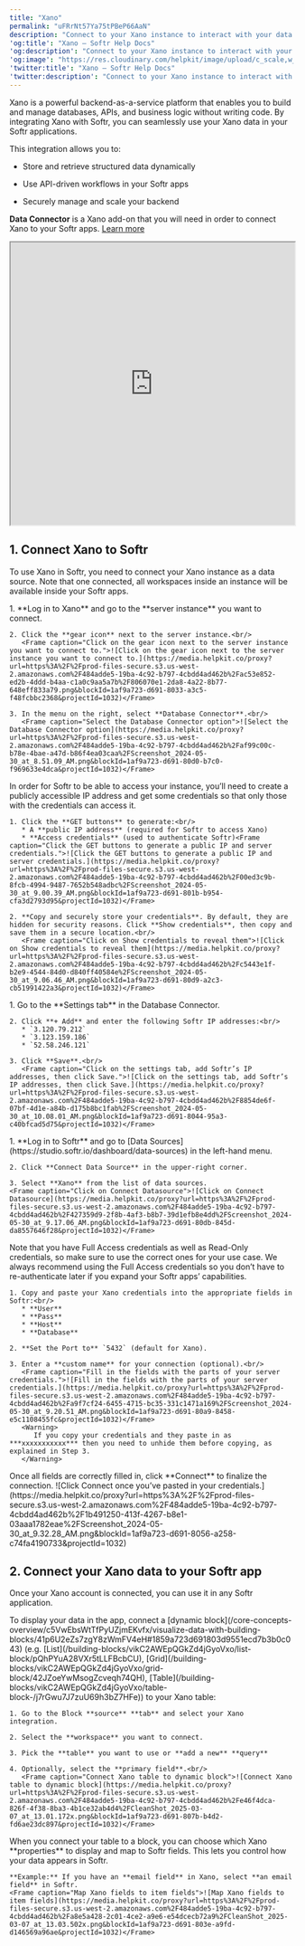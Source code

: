 ```yaml
---
title: "Xano"
permalink: "uFRrNt57Ya75tPBeP66AaN"
description: "Connect to your Xano instance to interact with your data in your Softr apps."
'og:title': "Xano – Softr Help Docs"
'og:description': "Connect to your Xano instance to interact with your data in your Softr apps."
'og:image': "https://res.cloudinary.com/helpkit/image/upload/c_scale,w_700,q_auto/v1674219840/softrdocs_meta_OG_Image_Url_258f31c013.png"
'twitter:title': "Xano – Softr Help Docs"
'twitter:description': "Connect to your Xano instance to interact with your data in your Softr apps."
---
```

Xano is a powerful backend-as-a-service platform that enables you to build and manage databases, APIs, and business logic without writing code. By integrating Xano with Softr, you can seamlessly use your Xano data in your Softr applications.

This integration allows you to:

* Store and retrieve structured data dynamically

* Use API-driven workflows in your Softr apps

* Securely manage and scale your backend

<Warning>**Data Connector** is a Xano add-on that you will need in order to connect Xano to your Softr apps. [Learn more](https://docs.xano.com/database/database-connector)</Warning>

<iframe src="https://www.youtube.com/embed/MO9RhoTSHTQ?rel=0" width="100%" height="500px" title="YouTube video"></iframe>

## **1. Connect Xano to Softr**

To use Xano in Softr, you need to connect your Xano instance as a data source. Note that one connected, all workspaces inside an instance will be available inside your Softr apps.

<Steps>
  <Step title="Open the database connector in Xano">
    1. **Log in to Xano** and go to the **server instance** you want to connect.

    2. Click the **gear icon** next to the server instance.<br/>
       <Frame caption="Click on the gear icon next to the server instance you want to connect to.">![Click on the gear icon next to the server instance you want to connect to.](https://media.helpkit.co/proxy?url=https%3A%2F%2Fprod-files-secure.s3.us-west-2.amazonaws.com%2F484adde5-19ba-4c92-b797-4cbdd4ad462b%2Fac53e852-ed2b-4ddd-b4aa-c1a0c9aa5a7b%2F806070e1-2da8-4a22-8b77-648eff833a79.png&blockId=1af9a723-d691-8033-a3c5-f48fcbbc2368&projectId=1032)</Frame>

    3. In the menu on the right, select **Database Connector**.<br/>
       <Frame caption="Select the Database Connector option">![Select the Database Connector option](https://media.helpkit.co/proxy?url=https%3A%2F%2Fprod-files-secure.s3.us-west-2.amazonaws.com%2F484adde5-19ba-4c92-b797-4cbdd4ad462b%2Faf99c00c-b78e-4bae-a47d-b86f4ea03caa%2FScreenshot_2024-05-30_at_8.51.09_AM.png&blockId=1af9a723-d691-80d0-b7c0-f969633e4dca&projectId=1032)</Frame>
  </Step>
  <Step title="Generate your instance’s public IP and credentials">
    In order for Softr to be able to access your instance, you’ll need to create a publicly accessible IP address and get some credentials so that only those with the credentials can access it.

    1. Click the **GET buttons** to generate:<br/>
       * A **public IP address** (required for Softr to access Xano)
       * **Access credentials** (used to authenticate Softr)<Frame caption="Click the GET buttons to generate a public IP and server credentials.">![Click the GET buttons to generate a public IP and server credentials.](https://media.helpkit.co/proxy?url=https%3A%2F%2Fprod-files-secure.s3.us-west-2.amazonaws.com%2F484adde5-19ba-4c92-b797-4cbdd4ad462b%2F00ed3c9b-8fcb-4994-9487-7652b548adbc%2FScreenshot_2024-05-30_at_9.00.39_AM.png&blockId=1af9a723-d691-801b-b954-cfa3d2793d95&projectId=1032)</Frame>

    2. **Copy and securely store your credentials**. By default, they are hidden for security reasons. Click **Show credentials**, then copy and save them in a secure location.<br/>
       <Frame caption="Click on Show credentials to reveal them">![Click on Show credentials to reveal them](https://media.helpkit.co/proxy?url=https%3A%2F%2Fprod-files-secure.s3.us-west-2.amazonaws.com%2F484adde5-19ba-4c92-b797-4cbdd4ad462b%2Fc5443e1f-b2e9-4544-84d0-d840ff40584e%2FScreenshot_2024-05-30_at_9.06.46_AM.png&blockId=1af9a723-d691-80d9-a2c3-cb51991422a3&projectId=1032)</Frame>
  </Step>
  <Step title="Allow Softr’s IP addresses in Xano">
    1. Go to the **Settings tab** in the Database Connector.

    2. Click **+ Add** and enter the following Softr IP addresses:<br/>
       * `3.120.79.212`
       * `3.123.159.186`
       * `52.58.246.121`

    3. Click **Save**.<br/>
       <Frame caption="Click on the settings tab, add Softr’s IP addresses, then click Save.">![Click on the settings tab, add Softr’s IP addresses, then click Save.](https://media.helpkit.co/proxy?url=https%3A%2F%2Fprod-files-secure.s3.us-west-2.amazonaws.com%2F484adde5-19ba-4c92-b797-4cbdd4ad462b%2F8854de6f-07bf-4d1e-a84b-d175b8bc1fab%2FScreenshot_2024-05-30_at_10.08.01_AM.png&blockId=1af9a723-d691-8044-95a3-c40bfcad5d75&projectId=1032)</Frame>
  </Step>
  <Step title="Connect Xano in Softr">
    1. **Log in to Softr** and go to [Data Sources](https://studio.softr.io/dashboard/data-sources) in the left-hand menu.

    2. Click **Connect Data Source** in the upper-right corner.

    3. Select **Xano** from the list of data sources.
    <Frame caption="Click on Connect Datasource">![Click on Connect Datasource](https://media.helpkit.co/proxy?url=https%3A%2F%2Fprod-files-secure.s3.us-west-2.amazonaws.com%2F484adde5-19ba-4c92-b797-4cbdd4ad462b%2F427359d9-2f8b-4af3-b8b7-39d1efb8e4dd%2FScreenshot_2024-05-30_at_9.17.06_AM.png&blockId=1af9a723-d691-80db-845d-da8557646f28&projectId=1032)</Frame>
  </Step>
  <Step title="Enter your Xano credentials in Softr">
    Note that you have Full Access credentials as well as Read-Only credentials, so make sure to use the correct ones for your use case. We always recommend using the Full Access credentials so you don’t have to re-authenticate later if you expand your Softr apps’ capabilities.

    1. Copy and paste your Xano credentials into the appropriate fields in Softr:<br/>
       * **User**
       * **Pass**
       * **Host**
       * **Database**

    2. **Set the Port to** `5432` (default for Xano).

    3. Enter a **custom name** for your connection (optional).<br/>
       <Frame caption="Fill in the fields with the parts of your server credentials.">![Fill in the fields with the parts of your server credentials.](https://media.helpkit.co/proxy?url=https%3A%2F%2Fprod-files-secure.s3.us-west-2.amazonaws.com%2F484adde5-19ba-4c92-b797-4cbdd4ad462b%2Fa9f7cf24-6455-4715-bc35-331c1471a169%2FScreenshot_2024-05-30_at_9.20.51_AM.png&blockId=1af9a723-d691-80a9-8458-e5c1108455fc&projectId=1032)</Frame>
       <Warning>
          If you copy your credentials and they paste in as ***xxxxxxxxxxx*** then you need to unhide them before copying, as explained in Step 3.
       </Warning>
  </Step>
  <Step title="Click 'Connect' to complete setup">
    Once all fields are correctly filled in, click **Connect** to finalize the connection.
    <Frame caption="Click Connect once you’ve pasted in your credentials.">![Click Connect once you’ve pasted in your credentials.](https://media.helpkit.co/proxy?url=https%3A%2F%2Fprod-files-secure.s3.us-west-2.amazonaws.com%2F484adde5-19ba-4c92-b797-4cbdd4ad462b%2F1b491250-413f-4267-b8e1-03aaa1782eae%2FScreenshot_2024-05-30_at_9.32.28_AM.png&blockId=1af9a723-d691-8056-a258-c74fa4190733&projectId=1032)</Frame>
  </Step>
</Steps>

## **2. Connect your Xano data to your Softr app**

Once your Xano account is connected, you can use it in any Softr application.

<Steps>
  <Step title="Connect your data to a dynamic block">
    To display your data in the app, connect a [dynamic block](/core-concepts-overview/c5VwEbsWtTfPyUZjmEKvfx/visualize-data-with-building-blocks/41p6U2eZs7zgY8zWmFV4eH#1859a723d691803d9551ecd7b3b0c043) (e.g. [List](/building-blocks/vikC2AWEpQGkZd4jGyoVxo/list-block/pQhPYuA28VXr5tLLFBcbCU), [Grid](/building-blocks/vikC2AWEpQGkZd4jGyoVxo/grid-block/42JZoeYwMsogZcveqh74QH), [Table](/building-blocks/vikC2AWEpQGkZd4jGyoVxo/table-block-/j7rGwu7J7zuU69h3bZ7HFe)) to your Xano table:

    1. Go to the Block **source** **tab** and select your Xano integration.

    2. Select the **workspace** you want to connect.

    3. Pick the **table** you want to use or **add a new** **query**

    4. Optionally, select the **primary field**.<br/>
       <Frame caption="Connect Xano table to dynamic block">![Connect Xano table to dynamic block](https://media.helpkit.co/proxy?url=https%3A%2F%2Fprod-files-secure.s3.us-west-2.amazonaws.com%2F484adde5-19ba-4c92-b797-4cbdd4ad462b%2Fe46f4dca-826f-4f38-8ba3-4b1ce32ab4d4%2FCleanShot_2025-03-07_at_13.01.172x.png&blockId=1af9a723-d691-807b-b4d2-fd6ae23dc897&projectId=1032)</Frame>
  </Step>
  <Step title="Map Xano fields to item fields">
    When you connect your table to a block, you can choose which Xano **properties** to display and map to Softr fields. This lets you control how your data appears in Softr.

    **Example:** If you have an **email field** in Xano, select **an email field** in Softr.
    <Frame caption="Map Xano fields to item fields">![Map Xano fields to item fields](https://media.helpkit.co/proxy?url=https%3A%2F%2Fprod-files-secure.s3.us-west-2.amazonaws.com%2F484adde5-19ba-4c92-b797-4cbdd4ad462b%2Fa8e5a428-2c01-4ce2-a9e6-e54dcecb72a9%2FCleanShot_2025-03-07_at_13.03.502x.png&blockId=1af9a723-d691-803e-a9fd-d146569a96ae&projectId=1032)</Frame>
  </Step>
</Steps>